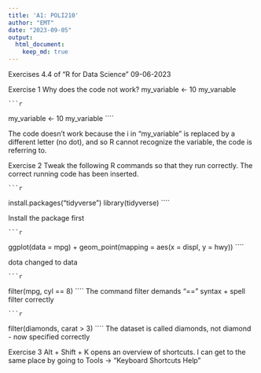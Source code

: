 ```yaml
---
title: 'A1: POLI210'
author: "EMT"
date: "2023-09-05"
output: 
  html_document: 
    keep_md: true
---
```

  
  Exercises 4.4 of "R for Data Science"
  09-06-2023
  
  
  Exercise 1
  Why does the code not work?
  my_variable <- 10
  my_varıable
  
    ```r
  my_variable <- 10
  my_variable
    ````

  The code doesn't work because the i in "my_variable" is replaced by a different
  letter (no dot), and so R cannot recognize the variable, the code is referring to.
  
  Exercise 2
  Tweak the following R commands so that they run correctly.
  The correct running code has been inserted. 
  
    ```r
  install.packages("tidyverse")
  library(tidyverse)
    ````

  Install the package first
    
    ```r
  ggplot(data = mpg) + 
    geom_point(mapping = aes(x = displ, y = hwy))
    ````  
    
  dota changed to data
  
    ```r
  filter(mpg, cyl == 8)
    ````
  The command filter demands "==" syntax + spell filter correctly
  
    ```r
  filter(diamonds, carat > 3)
    ````
    The dataset is called diamonds, not diamond - now specified correctly
  
  Exercise 3
  Alt + Shift + K opens an overview of shortcuts.
  I can get to the same place by going to Tools -> "Keyboard Shortcuts Help"
  
  